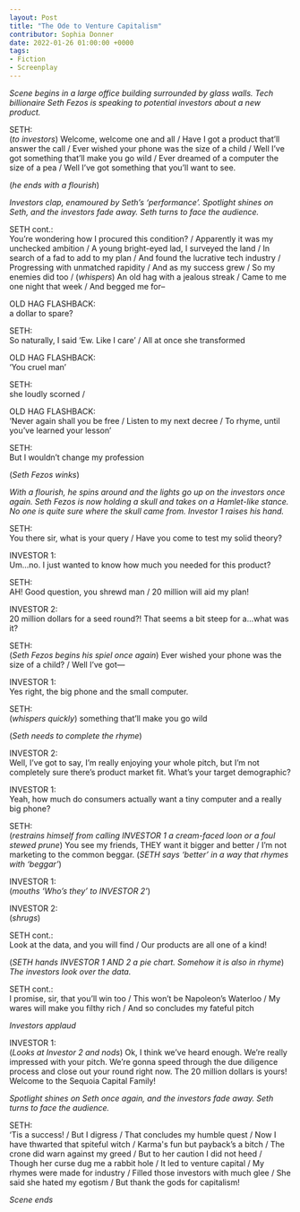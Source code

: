 ---
layout: Post
title: "The Ode to Venture Capitalism"
contributor: Sophia Donner
date: 2022-01-26 01:00:00 +0000
tags: 
- Fiction
- Screenplay
---
<p class="right-50-block monospace"><em>Scene begins in a large office building surrounded by glass walls. Tech billionaire Seth Fezos is speaking to potential investors about a new product.</em></p>

<p class="monospace">
    SETH:<br />
    (<em>to investors</em>) Welcome, welcome one and all / Have I got a product that’ll answer the call / Ever wished your phone was the size of a child / Well I’ve got something that’ll make you go wild / Ever dreamed of a computer the size of a pea / Well I’ve got something that you’ll want to see.
</p>

<p class="right-50-block monospace">(<em>he ends with a flourish</em>)</p>

<p class="right-50-block monospace"><em>Investors clap, enamoured by Seth’s ‘performance’. Spotlight shines on Seth, and the investors fade away. Seth turns to face the audience.</em></p>

<p class="monospace">
    SETH cont.:<br />
    You’re wondering how I procured this condition? / Apparently it was my unchecked ambition / A young bright-eyed lad, I surveyed the land / In search of a fad to add to my plan / And found the lucrative tech industry / Progressing with unmatched rapidity / And as my success grew / So my enemies did too / (<em>whispers</em>) An old hag with a jealous streak / Came to me one night that week / And begged me for–
</p>

<p class="monospace">
    OLD HAG FLASHBACK:<br />
    a dollar to spare?
</p>

<p class="monospace">
    SETH:<br />
    So naturally, I said ‘Ew. Like I care’ / All at once she transformed
</p>

<p class="monospace">
    OLD HAG FLASHBACK:<br />
    ‘You cruel man’
</p>

<p class="monospace">
    SETH:<br />
    she loudly scorned /
</p>

<p class="monospace">
    OLD HAG FLASHBACK:<br />
    ‘Never again shall you be free / Listen to my next decree / To rhyme, until you’ve learned your lesson’
</p>

<p class="monospace">
    SETH:<br />
    But I wouldn’t change my profession
</p>
<p class="right-50-block monospace">(<em>Seth Fezos winks</em>)</p>

<p class="right-50-block monospace"><em>With a flourish, he spins around and the lights go up on the investors once again. Seth Fezos is now holding a skull and takes on a Hamlet-like stance. No one is quite sure where the skull came from. Investor 1 raises his hand.</em></p>

<p class="monospace">
    SETH:<br />
    You there sir, what is your query / Have you come to test my solid theory?
</p>

<p class="monospace">
    INVESTOR 1:<br />
    Um...no. I just wanted to know how much you needed for this product?
</p>

<p class="monospace">
    SETH:<br />
    AH! Good question, you shrewd man / 20 million will aid my plan!
</p>

<p class="monospace">
    INVESTOR 2:<br />
    20 million dollars for a seed round?! That seems a bit steep for a...what was it?
</p>

<p class="monospace">
    SETH:<br />
    (<em>Seth Fezos begins his spiel once again</em>) Ever wished your phone was the size of a child? / Well I’ve got&mdash;
</p>

<p class="monospace">
    INVESTOR 1:<br />
    Yes right, the big phone and the small computer.
</p>

<p class="monospace">
    SETH:<br />
    (<em>whispers quickly</em>) something that’ll make you go wild
</p>

<p class="right-50-block monospace">(<em>Seth needs to complete the rhyme</em>)</p> 

<p class="monospace">
    INVESTOR 2:<br />
    Well, I’ve got to say, I’m really enjoying your whole pitch, but I’m not completely sure there’s product market fit. What’s your target demographic?
</p>

<p class="monospace">
    INVESTOR 1:<br />
    Yeah, how much do consumers actually want a tiny computer and a really big phone?
</p>

<p class="monospace">
    SETH:<br />
    (<em>restrains himself from calling INVESTOR 1 a cream-faced loon or a foul stewed prune</em>) You see my friends, THEY want it bigger and better / I’m not marketing to the common beggar. (<em>SETH says ‘better’ in a way that rhymes with ‘beggar’</em>)
</p>

<p class="monospace">
    INVESTOR 1:<br />
    (<em>mouths ‘Who’s they’ to INVESTOR 2’</em>)
</p>

<p class="monospace">
    INVESTOR 2:<br />
    (<em>shrugs</em>)
</p>

<p class="monospace">
    SETH cont.:<br />
    Look at the data, and you will find / Our products are all one of a kind!
</p>

<p class="right-50-block monospace">
    (<em>SETH hands INVESTOR 1 AND 2 a pie chart. Somehow it is also in rhyme</em>)
    <em>The investors look over the data.</em>
</p>

<p class="monospace">
    SETH cont.:<br />
    I promise, sir, that you’ll win too / This won’t be Napoleon’s Waterloo / My wares will make you filthy rich / And so concludes my fateful pitch
</p>

<p class="right-50-block monospace"><em>Investors applaud</em></p>

<p class="monospace">
    INVESTOR 1:<br />
    (<em>Looks at Investor 2 and nods</em>) Ok, I think we’ve heard enough. We’re really impressed with your pitch. We’re gonna speed through the due diligence process and close out your round right now. The 20 million dollars is yours! Welcome to the Sequoia Capital Family!
</p>

<p class="right-50-block monospace"><em>Spotlight shines on Seth once again, and the investors fade away. Seth turns to face the audience.</em></p>



<p class="monospace">
    SETH:<br />
    ‘Tis a success! / But I digress / That concludes my humble quest / Now I have thwarted that spiteful witch / Karma's fun but payback’s a bitch / The crone did warn against my greed / But to her caution I did not heed / Though her curse dug me a rabbit hole / It led to venture capital / My rhymes were made for industry / Filled those investors with much glee / She said she hated my egotism / But thank the gods for capitalism!
</p>

<p class="right-50-block monospace"><em>Scene ends</em></p>
